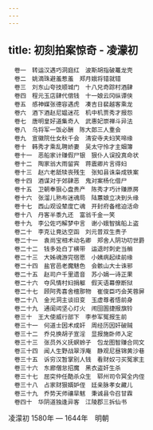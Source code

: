 ```yaml
---
---
---
```

title: 初刻拍案惊奇 - 凌濛初
---


```
　卷一　转运汉遇巧洞庭红　波斯胡指破鼍龙壳
　卷二　姚滴珠避羞惹羞　郑月娥将错就错
　卷三　刘东山夸技顺城门　十八兄奇踪村酒肆
　卷四　程元玉店肆代偿钱　十一娘云冈纵谭侠
　卷五　感神媒张德容遇虎　凑吉日裴越客乘龙
　卷六　酒下酒赵尼媪迷花　机中机贾秀才报怨
　卷七　唐明皇好道集奇人　武惠妃崇禅斗异法
　卷八　乌将军一饭必酬　陈大郎三人重会
　卷九　宣徽院仕女秋千会　清安寺夫妇笑啼缘
　卷十　韩秀才乘乱聘娇妻　吴太守怜才主姻簿
　卷十一　恶船家计赚假尸银　狠仆人误投真命状
　卷十二　陶家翁大雨留宾　蒋震卿片言得妇
　卷十三　赵六老舐犊丧残生　张知县诛枭成铁案
　卷十四　酒谋对于郊肆恶　鬼对案杨化借尸
　卷十五　卫朝奉狠心盘贵产　陈秀才巧计赚原房
　卷十六　张溜儿熟布迷魂局　陆蕙娘立决到头缘
　卷十七　西山观设辇度亡魂　开封府备棺迫活命
　卷十八　丹客半黍九还　富翁千金一笑
　卷十九　李公佐巧解梦中言　谢小娥智擒船上盗
　卷二十　李克让竟达空函　刘元普双生贵子
　卷二十一　袁尚宝相术动名卿　郑舍人阴功叨世爵
　卷二十二　钱多处白丁横带　运退时刺史当艄
　卷二十三　大姊魂游完宿愿　小姨病起续前缘
　卷二十四　盐官邑老魔魅色　会骸山大士诛邪
　卷二十五　赵司户千里遗音　苏小娟一诗正果
　卷二十六　夺风情村妇捐躯　假天语幕僚断狱
　卷二十七　顾阿秀喜舍檀那物　崔俊臣巧会芙蓉屏
　卷二十八　金光洞主谈旧变　玉虚尊者悟前身
　卷二十九　通闺闼坚心灯火　闹囹圄捷报旗铃
　卷三十　王大使威行部下　李参军冤报生前
　卷三十一　何道士因术成奸　周经历因奸破贼
　卷三十二　乔兑换胡子宣淫　显报施卧师入定
　卷三十三　张员外义抚螟蛉子　包龙图智赚合同文
　卷三十四　闻人生野战翠浮庵　静观尼昼锦黄沙巷
　卷三十五　诉穷汉暂掌别人钱　看财奴刁买冤家主
　卷三十六　东廊僧怠招魔　黑衣盗奸生杀
　卷三十七　屈突仲任酷杀众生　郓州司令冥全内侄
　卷三十八　占家财狠婿妒侄　廷亲脉孝女藏儿
　卷三十九　乔势天师禳旱魃　秉诚县令召甘霖
　卷四十　华阴道独逢异客　江陵郡三拆仙书
```



凌濛初
1580年 — 1644年　明朝
